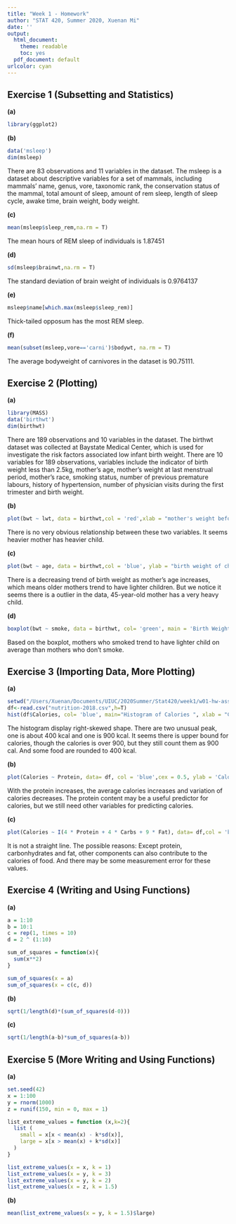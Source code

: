 ```yaml
---
title: "Week 1 - Homework"
author: "STAT 420, Summer 2020, Xuenan Mi"
date: ''
output:
  html_document: 
    theme: readable
    toc: yes  
  pdf_document: default
urlcolor: cyan
---
```

## Exercise 1 (Subsetting and Statistics)
**(a)**
```r
library(ggplot2)
```

**(b)**
```r
data('msleep')
dim(msleep)
```
There are 83 observations and 11 variables in the dataset.
The msleep is a dataset about descriptive variables for a set of mammals, including mammals' name, genus, vore, taxonomic rank,	the conservation status of the mammal, total amount of sleep, amount of rem sleep, length of sleep cycle, awake time, brain weight, body weight.

**(c)**
```r
mean(msleep$sleep_rem,na.rm = T)
```
The mean hours of REM sleep of individuals is 1.87451

**(d)**
```r
sd(msleep$brainwt,na.rm = T)
```
The standard deviation of brain weight of individuals is 0.9764137

**(e)**
```r
msleep$name[which.max(msleep$sleep_rem)]
```
Thick-tailed opposum has the most REM sleep.

**(f)**
```r
mean(subset(msleep,vore=='carni')$bodywt, na.rm = T)
```
The average bodyweight of carnivores in the dataset is 90.75111.

## Exercise 2 (Plotting)

**(a)**
```r
library(MASS)
data('birthwt')
dim(birthwt)
```
There are 189 observations and 10 variables in the dataset.
The birthwt dataset was collected at Baystate Medical Center, which is used for investigate the risk factors associated low infant birth weight. There are 10 variables for 189 observations, variables include the indicator of birth weight less than 2.5kg, mother's age, mother's weight at last menstrual period, mother's race, smoking status, number of previous premature labours, history of hypertension, number of physician visits during the first trimester and birth weight.

**(b)**
```r
plot(bwt ~ lwt, data = birthwt,col = 'red',xlab = "mother's weight before pregnancy (pounds)", ylab = "birth weight of child (grams)", main = "Birth Weight vs Mother's weight")
```

There is no very obvious relationship between these two variables. It seems heavier mother has heavier child. 


**(c)**
```r
plot(bwt ~ age, data = birthwt,col = 'blue', ylab = "birth weight of child (grams)", xlab = "mother's age", main = "Birth Weight vs Mother's Age")
```

There is a decreasing trend of birth weight as mother's age increases, which means older mothers trend to have lighter children. But we notice it seems there is a outlier in the data, 45-year-old mother has a very heavy child.


**(d)**
```r
boxplot(bwt ~ smoke, data = birthwt, col= 'green', main = 'Birth Weight vs Smoking',xlab = 'smoking status (0 = No, 1= Yes)', ylab = 'birth weight of child (grams)')
```

Based on the boxplot, mothers who smoked trend to have lighter child on average than mothers who don't smoke.



## Exercise 3 (Importing Data, More Plotting)

**(a)**
```r
setwd("/Users/Xuenan/Documents/UIUC/2020Summer/Stat420/week1/w01-hw-assign-su20")
df<-read.csv("nutrition-2018.csv",h=T)
hist(df$Calories, col= 'blue', main="Histogram of Calories ", xlab = "Calories (kcal)")
```

The histogram display right-skewed shape.
There are two unusual peak, one is about 400 kcal and one is 900 kcal. It seems there is upper bound for calories, though the calories is over 900, but they still count them as 900 cal. And some food are rounded to 400 kcal.

**(b)**
```r
plot(Calories ~ Protein, data= df, col = 'blue',cex = 0.5, ylab = 'Calories (kcal)', xlab = 'Protein (grams)', main = 'Calories vs Protein')
```

With the protein increases, the average calories increases and variation of calories decreases.
The protein content may be a useful predictor for calories, but we still need other variables for predicting calories.

**(c)**
```r
plot(Calories ~ I(4 * Protein + 4 * Carbs + 9 * Fat), data= df,col = 'blue',cex =0.4, xlab = "protein + carbonhydrates + fat (grams)", ylab = "Calories (kcal)", main = "Calories vs protein + carbs + fat")
```

It is not a straight line.
The possible reasons:
Except protein, carbonhydrates and fat, other components can also contribute to the calories of food. And there may be some measurement error for these values. 


## Exercise 4 (Writing and Using Functions)

**(a)**
```r
a = 1:10
b = 10:1
c = rep(1, times = 10)
d = 2 ^ (1:10)

sum_of_squares = function(x){
  sum(x**2)
} 

sum_of_squares(x = a)
sum_of_squares(x = c(c, d))
```


**(b)**
```r
sqrt(1/length(d)*(sum_of_squares(d-0)))
```

**(c)**
```r
sqrt(1/length(a-b)*sum_of_squares(a-b))
```


## Exercise 5 (More Writing and Using Functions)

**(a)**
```r
set.seed(42)
x = 1:100
y = rnorm(1000)
z = runif(150, min = 0, max = 1)

list_extreme_values = function (x,k=2){
  list (
    small = x[x < mean(x) - k*sd(x)],
    large = x[x > mean(x) + k*sd(x)]
  )
}

list_extreme_values(x = x, k = 1)
list_extreme_values(x = y, k = 3)
list_extreme_values(x = y, k = 2)
list_extreme_values(x = z, k = 1.5)
```

**(b)**
```r
mean(list_extreme_values(x = y, k = 1.5)$large)
```
























